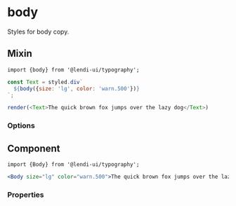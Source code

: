
# body

Styles for body copy.

## Mixin

```
import {body} from '@lendi-ui/typography';
```

```js
const Text = styled.div`
  ${body({size: 'lg', color: 'warn.500'})}
`;

render(<Text>The quick brown fox jumps over the lazy dog</Text>)
```

### Options

<PropTable>
  <PropTable.Entry name="size" type={'"lg" | "md" | "sm" | "xs"'} description="The body copy size."/>
  <PropTable.Entry name="color" type={'string'} description="The body copy color."/>
</PropTable>


## Component

```
import {Body} from '@lendi-ui/typography';
```

```jsx
<Body size="lg" color="warn.500">The quick brown fox jumps over the lazy dog</Body>
```

### Properties

<PropTable>
  <PropTable.Entry name="size" type={'"lg" | "md" | "sm" | "xs"'} description="The body copy size."/>
  <PropTable.Entry name="color" type={'string'} description="The body copy color."/>
  <PropTable.Entry name="m" type={'"xxxl" | "xxl" | "xl" | lg" | "md" | "sm" | "xs" | "xxs" | "xxxs" | "nil" | "auto"'} description="The margin."/>
  <PropTable.Entry name="mx" type={'"xxxl" | "xxl" | "xl" | lg" | "md" | "sm" | "xs" | "xxs" | "xxxs" | "nil" | "auto"'} description="The horizontal margin."/>
  <PropTable.Entry name="my" type={'"xxxl" | "xxl" | "xl" | lg" | "md" | "sm" | "xs" | "xxs" | "xxxs" | "nil" | "auto"'} description="The vertical margin."/>
  <PropTable.Entry name="mt" type={'"xxxl" | "xxl" | "xl" | lg" | "md" | "sm" | "xs" | "xxs" | "xxxs" | "nil" | "auto"'} description="The top margin."/>
  <PropTable.Entry name="mr" type={'"xxxl" | "xxl" | "xl" | lg" | "md" | "sm" | "xs" | "xxs" | "xxxs" | "nil" | "auto"'} description="The right margin."/>
  <PropTable.Entry name="mb" type={'"xxxl" | "xxl" | "xl" | lg" | "md" | "sm" | "xs" | "xxs" | "xxxs" | "nil" | "auto"'} description="The bottom margin."/>
  <PropTable.Entry name="ml" type={'"xxxl" | "xxl" | "xl" | lg" | "md" | "sm" | "xs" | "xxs" | "xxxs" | "nil" | "auto"'} description="The left margin."/>
</PropTable>
